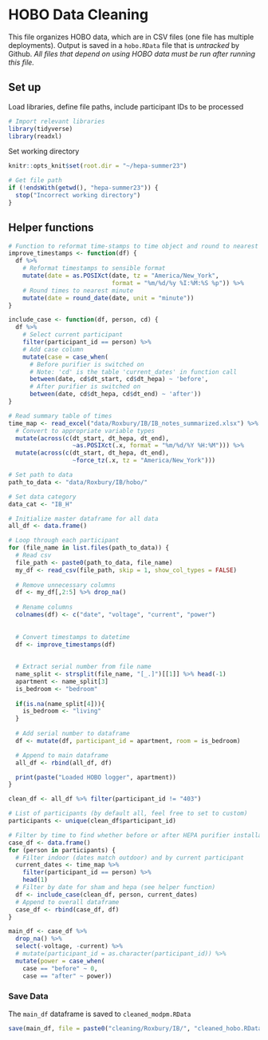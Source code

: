 # HOBO Data Cleaning
This file organizes HOBO data, which are in CSV files (one file has multiple deployments). Output is saved in a `hobo.RData` file that is *untracked* by Github. *All files that depend on using HOBO data must be run after running this file.*


## Set up
Load libraries, define file paths, include participant IDs to be processed
```r
# Import relevant libraries
library(tidyverse)
library(readxl)
```
Set working directory
```r
knitr::opts_knit$set(root.dir = "~/hepa-summer23")
```

```r
# Get file path
if (!endsWith(getwd(), "hepa-summer23")) {
  stop("Incorrect working directory")
}
```

## Helper functions
```r
# Function to reformat time-stamps to time object and round to nearest minute
improve_timestamps <- function(df) {
  df %>%
    # Reformat timestamps to sensible format
    mutate(date = as.POSIXct(date, tz = "America/New_York",
                             format = "%m/%d/%y %I:%M:%S %p")) %>%
    # Round times to nearest minute
    mutate(date = round_date(date, unit = "minute"))
}
```

```r
include_case <- function(df, person, cd) {
  df %>%
    # Select current participant
    filter(participant_id == person) %>%
    # Add case column
    mutate(case = case_when(
      # Before purifier is switched on
      # Note: 'cd' is the table 'current_dates' in function call
      between(date, cd$dt_start, cd$dt_hepa) ~ 'before',
      # After purifier is switched on
      between(date, cd$dt_hepa, cd$dt_end) ~ 'after'))
}
```

```r
# Read summary table of times
time_map <- read_excel("data/Roxbury/IB/IB_notes_summarized.xlsx") %>%
  # Convert to appropriate variable types
  mutate(across(c(dt_start, dt_hepa, dt_end), 
                  ~as.POSIXct(.x, format = "%m/%d/%Y %H:%M"))) %>%
  mutate(across(c(dt_start, dt_hepa, dt_end), 
                  ~force_tz(.x, tz = "America/New_York")))
```

```r
# Set path to data
path_to_data <- "data/Roxbury/IB/hobo/"

# Set data category
data_cat <- "IB_H"
```

```r
# Initialize master dataframe for all data
all_df <- data.frame()

# Loop through each participant
for (file_name in list.files(path_to_data)) {
  # Read csv
  file_path <- paste0(path_to_data, file_name)
  my_df <- read_csv(file_path, skip = 1, show_col_types = FALSE)
  
  # Remove unnecessary columns
  df <- my_df[,2:5] %>% drop_na()
  
  # Rename columns
  colnames(df) <- c("date", "voltage", "current", "power")
  
  
  # Convert timestamps to datetime
  df <- improve_timestamps(df)
  
  
  # Extract serial number from file name
  name_split <- strsplit(file_name, "[_.]")[[1]] %>% head(-1)
  apartment <- name_split[3]
  is_bedroom <- "bedroom"
  
  if(is.na(name_split[4])){
    is_bedroom <- "living"
  }
  
  # Add serial number to dataframe
  df <- mutate(df, participant_id = apartment, room = is_bedroom)

  # Append to main dataframe
  all_df <- rbind(all_df, df)

  print(paste("Loaded HOBO logger", apartment))
}
```
```r
clean_df <- all_df %>% filter(participant_id != "403")
```

```r
# List of participants (by default all, feel free to set to custom)
participants <- unique(clean_df$participant_id)

# Filter by time to find whether before or after HEPA purifier installation
case_df <- data.frame()
for (person in participants) {
  # Filter indoor (dates match outdoor) and by current participant
  current_dates <- time_map %>% 
    filter(participant_id == person) %>%
    head(1)
  # Filter by date for sham and hepa (see helper function)
  df <- include_case(clean_df, person, current_dates)
  # Append to overall dataframe
  case_df <- rbind(case_df, df)
}
```

```r
main_df <- case_df %>%
  drop_na() %>%
  select(-voltage, -current) %>%
  # mutate(participant_id = as.character(participant_id)) %>%
  mutate(power = case_when(
    case == "before" ~ 0,
    case == "after" ~ power))
```

### Save Data
The `main_df` dataframe is saved to `cleaned_modpm.RData`
```r
save(main_df, file = paste0("cleaning/Roxbury/IB/", "cleaned_hobo.RData"))
```